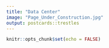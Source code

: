 ```yaml
---
title: "Data Center"
image: "Page_Under_Construction.jpg"
output: postcards::trestles
---
```


```r
knitr::opts_chunk$set(echo = FALSE)
```






